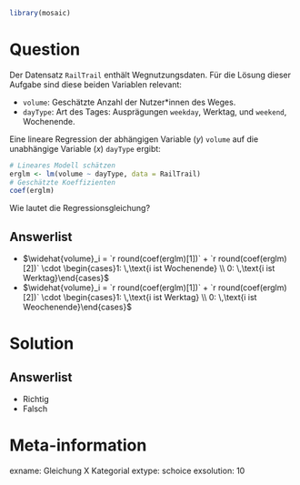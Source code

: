 ```r
library(mosaic)
```

Question
========

Der Datensatz `RailTrail` enthält Wegnutzungsdaten. Für die Lösung dieser Aufgabe sind diese beiden Variablen relevant:

- `volume`: Geschätzte Anzahl der Nutzer\*innen des Weges.
- `dayType`: Art des Tages: Ausprägungen `weekday`, Werktag, und `weekend`, Wochenende.

Eine lineare Regression der abhängigen Variable ($y$) `volume` auf die unabhängige Variable ($x$) `dayType` ergibt:

```r
# Lineares Modell schätzen
erglm <- lm(volume ~ dayType, data = RailTrail)
# Geschätzte Koeffizienten
coef(erglm)
```

Wie lautet die Regressionsgleichung?

Answerlist
----------
* $\widehat{volume}_i = `r round(coef(erglm)[1])` + `r round(coef(erglm)[2])` \cdot \begin{cases}1: \,\text{i ist Wochenende} \\ 0: \,\text{i ist Werktag}\end{cases}$
* $\widehat{volume}_i = `r round(coef(erglm)[1])` + `r round(coef(erglm)[2])` \cdot \begin{cases}1: \,\text{i ist Werktag} \\ 0: \,\text{i ist Weochenende}\end{cases}$

Solution
========

Answerlist
----------
* Richtig
* Falsch

Meta-information
================
exname: Gleichung X Kategorial
extype: schoice
exsolution: 10